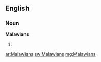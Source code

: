 ==English==

===Noun===
'''Malawians'''

# {{plural of|[[Malawian]]}}

[[ar:Malawians]]
[[sw:Malawians]]
[[mg:Malawians]]